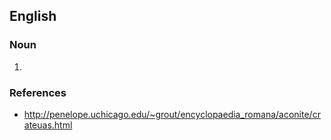 ==English==

===Noun===
{{en-noun}}

# {{root cutter or herb gatherer}}

===References===
*http://penelope.uchicago.edu/~grout/encyclopaedia_romana/aconite/crateuas.html